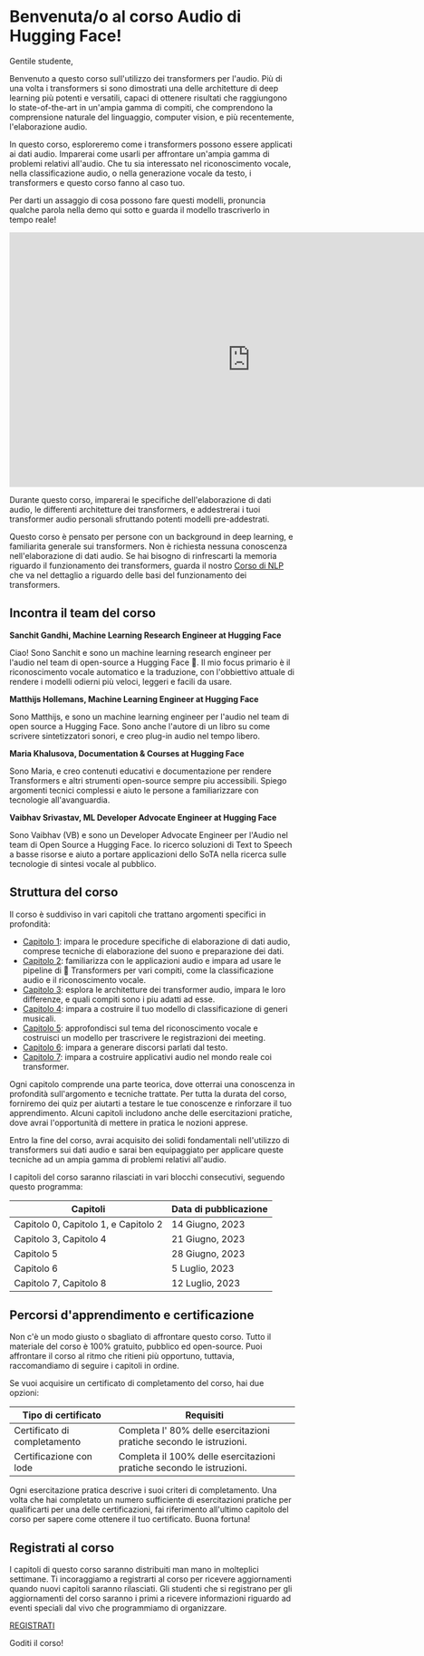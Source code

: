 # Benvenuta/o al corso Audio di Hugging Face!

Gentile studente,

Benvenuto a questo corso sull'utilizzo dei transformers per l'audio. Più di una volta i transformers si sono dimostrati una 
delle architetture di deep learning più potenti e versatili, capaci di ottenere risultati che raggiungono lo state-of-the-art 
in un'ampia gamma di compiti, che comprendono la comprensione naturale del linguaggio, computer vision, e più recentemente, l'elaborazione audio.

In questo corso, esploreremo come i transformers possono essere applicati ai dati audio. Imparerai come usarli per affrontare un'ampia gamma di problemi
relativi all'audio. Che tu sia interessato nel riconoscimento vocale, nella classificazione audio, o nella generazione vocale da testo, i transformers e
questo corso fanno al caso tuo.

Per darti un assaggio di cosa possono fare questi modelli, pronuncia qualche parola nella demo qui sotto e guarda il modello trascriverlo in tempo reale!

<iframe
	src="https://openai-whisper.hf.space"
	frameborder="0"
	width="850"
	height="450">
</iframe>

Durante questo corso, imparerai le specifiche dell'elaborazione di dati audio, le differenti architetture dei transformers, 
e addestrerai i tuoi transformer audio personali sfruttando potenti modelli pre-addestrati.

Questo corso è pensato per persone con un background in deep learning, e familiarita generale sui transformers.
Non è richiesta nessuna conoscenza nell'elaborazione di dati audio. Se hai bisogno di rinfrescarti la memoria riguardo il funzionamento dei transformers, guarda
il nostro [Corso di NLP](https://huggingface.co/course/chapter1/1) che va nel dettaglio a riguardo delle basi del funzionamento dei transformers.

## Incontra il team del corso

**Sanchit Gandhi, Machine Learning Research Engineer at Hugging Face**

Ciao! Sono Sanchit e sono un machine learning research engineer per l'audio nel team di open-source a Hugging Face 🤗.
Il mio focus primario è il riconoscimento vocale automatico e la traduzione, con l'obbiettivo attuale di rendere i modelli odierni più veloci,
leggeri e facili da usare.

**Matthijs Hollemans, Machine Learning Engineer at Hugging Face**

Sono Matthijs, e sono un machine learning engineer per l'audio nel team di open source a Hugging Face. Sono anche l'autore 
di un libro su come scrivere sintetizzatori sonori, e creo plug-in audio nel tempo libero.

**Maria Khalusova, Documentation & Courses at Hugging Face**

Sono Maria, e creo contenuti educativi e documentazione per rendere Transformers e altri strumenti open-source sempre piu accessibili.
 Spiego argomenti tecnici complessi e aiuto le persone a familiarizzare con tecnologie all'avanguardia.

**Vaibhav Srivastav, ML Developer Advocate Engineer at Hugging Face**

Sono Vaibhav (VB) e sono un Developer Advocate Engineer per l'Audio nel team di Open Source a Hugging Face. Io ricerco
soluzioni di Text to Speech a basse risorse e aiuto a portare applicazioni dello SoTA nella ricerca sulle tecnologie di sintesi vocale al pubblico.

## Struttura del corso 

Il corso è suddiviso in vari capitoli che trattano argomenti specifici in profondità:

* [Capitolo 1](https://huggingface.co/learn/audio-course/chapter1): impara le procedure specifiche di elaborazione di dati audio, comprese tecniche di elaborazione del suono e preparazione dei dati.
* [Capitolo 2](https://huggingface.co/learn/audio-course/chapter2): familiarizza con le applicazioni audio e impara ad usare le pipeline di 🤗 Transformers per vari compiti, come la
classificazione audio e il riconoscimento vocale.
* [Capitolo 3](https://huggingface.co/learn/audio-course/chapter3): esplora le architetture dei transformer audio, impara le loro differenze, e quali compiti sono i piu adatti ad esse.
* [Capitolo 4](https://huggingface.co/learn/audio-course/chapter4): impara a costruire il tuo modello di classificazione di generi musicali.
* [Capitolo 5](https://huggingface.co/learn/audio-course/chapter5): approfondisci sul tema del riconoscimento vocale e costruisci un modello per trascrivere le registrazioni dei meeting.
* [Capitolo 6](https://huggingface.co/learn/audio-course/chapter6): impara a generare discorsi parlati dal testo.
* [Capitolo 7](https://huggingface.co/learn/audio-course/chapter7): impara a costruire applicativi audio nel mondo reale coi transformer.

Ogni capitolo comprende una parte teorica, dove otterrai una conoscenza in profondità sull'argomento e tecniche trattate. 
Per tutta la durata del corso, forniremo dei quiz per aiutarti a testare le tue conoscenze e rinforzare il tuo apprendimento.
Alcuni capitoli includono anche delle esercitazioni pratiche, dove avrai l'opportunità di mettere in pratica le nozioni apprese.

Entro la fine del corso, avrai acquisito dei solidi fondamentali nell'utilizzo di transformers sui dati audio e sarai ben equipaggiato per 
applicare queste tecniche ad un ampia gamma di problemi relativi all'audio.

I capitoli del corso saranno rilasciati in vari blocchi consecutivi, seguendo questo programma:

| Capitoli   | Data di pubblicazione |
|---|-----------------|
| Capitolo 0, Capitolo 1, e Capitolo 2  | 14 Giugno, 2023   |
| Capitolo 3, Capitolo 4  | 21 Giugno, 2023   |
| Capitolo 5  | 28 Giugno, 2023   |
| Capitolo 6  | 5 Luglio, 2023    |
| Capitolo 7, Capitolo 8  | 12 Luglio, 2023   |

## Percorsi d'apprendimento e certificazione

Non c'è un modo giusto o sbagliato di affrontare questo corso. Tutto il materiale del corso è 100% gratuito, pubblico ed open-source.
Puoi affrontare il corso al ritmo che ritieni più opportuno, tuttavia, raccomandiamo di seguire i capitoli in ordine.

Se vuoi acquisire un certificato di completamento del corso, hai due opzioni:

| Tipo di certificato   | Requisiti                                                       |
|---|--------------------------------------------------------------------|
| Certificato di completamento | Completa l' 80% delle esercitazioni pratiche secondo le istruzioni.  |
| Certificazione con lode  | Completa il 100% delle esercitazioni pratiche secondo le istruzioni. |

Ogni esercitazione pratica descrive i suoi criteri di completamento. Una volta che hai completato un numero sufficiente di esercitazioni pratiche
per qualificarti per una delle certificazioni, fai riferimento all'ultimo capitolo del corso per sapere come ottenere il tuo certificato. Buona fortuna!

## Registrati al corso

I capitoli di questo corso saranno distribuiti man mano in molteplici settimane. Ti incoraggiamo a registrarti al corso per ricevere aggiornamenti quando 
nuovi capitoli saranno rilasciati. Gli studenti che si registrano per gli aggiornamenti del corso saranno i primi a ricevere informazioni riguardo ad eventi
 speciali dal vivo che programmiamo di organizzare.

[REGISTRATI](http://eepurl.com/insvcI)

Goditi il corso!
